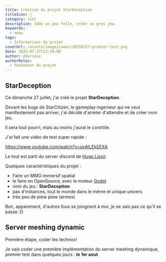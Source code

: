 ```yaml
---
title: Création du projet StarDeception
titleIcon: 🗽
category: test
description: Idée un peu folle, créer un gros jeu.
keywords:
  - news
tags:
  - Informations du projet
coverUrl: /assets/images/news/20250727-premier-test.png
date: 2025-07-27T23:34:00
author: ddurieux
authorRoles:
  - Fondateur du projet
---
```





## StarDeception

Ce dimanche 27 juillet, j'ai créé le projet **StarDeception**.

Devant les bugs de StarCitizen, le gameplay ingenieur qui ne veut manifestement pas arriver, j'ai décidé d'arreter d'attendre et de créer mon jeu.

Il sera tout pourri, mais au moins j'aurai le contrôle.

J'ai fait une vidéo de test super rapide :

https://www.youtube.com/watch?v=oxAtLEkEEXA

Le tout est parti du server discord de [Hugo Lisoir](https://www.youtube.com/@hugolisoiryoutube).


Quelques caractéristiques du projet : 

* Faire un MMO immersif spatial
* le faire en OpenSource, avec le moteur [Godot](https://godotengine.org/)
* nom du jeu : **StarDeception**
* pas d'instances, tout le monde dans le même et unique univers
* très peu de piew piew (armes)


Bon, apparement, d'autres fous se joingnent à moi, je ne sais pas ce qu'il se passe :D


## Server meshing dynamic

Première étape, coder les technos!

Je vais coder une première implémentation du server meshing dynamique, premier test dans quelques jours : **le 1er aout**

